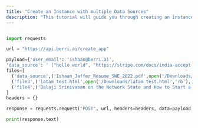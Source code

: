 ```yaml
---
title: "Create an Instance with multiple Data Sources"
description: "This tutorial will guide you through creating an instance with multiple data sources"
---
```


```python

import requests

url = "https://api.berri.ai/create_app"

payload={'user_email': 'ishaan@berri.ai',
'data_source': ' ["hello world", "https://stripe.com/docs/india-accept-international-payments#TransactionPurposeCode"]'}
files=[
  ('data_source',('Ishaan_Jaffer_Resume_SWE_2022.pdf',open('/Downloads/Ishaan_Jaffer_Resume_SWE_2022.pdf','rb'),'application/pdf')),
  ('file3',('latam_test.html',open('/Downloads/latam_test.html','rb'),'text/html')),
  ('file4',('Balaji Srinivasan on the Network State and How to Start a New Country.docx',open('/Downloads/Balaji Srinivasan on the Network State and How to Start a New Country.docx','rb'),'application/vnd.openxmlformats-officedocument.wordprocessingml.document'))
]
headers = {}

response = requests.request("POST", url, headers=headers, data=payload, files=files)

print(response.text)
```

